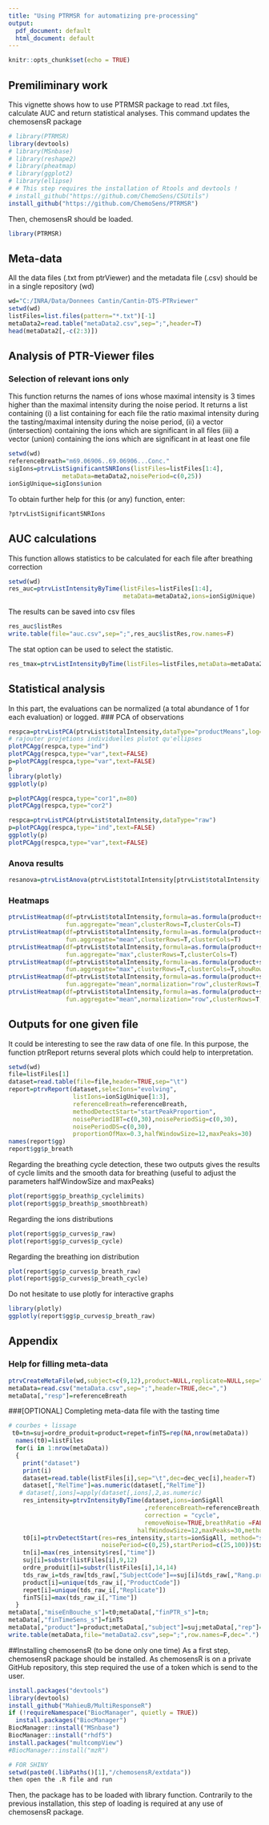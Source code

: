 ```yaml
---
title: "Using PTRMSR for automatizing pre-processing"
output:
  pdf_document: default
  html_document: default
---
```


```r
knitr::opts_chunk$set(echo = TRUE)
```

## Premiliminary work
This vignette shows how to use PTRMSR package to read .txt files, calculate AUC and return statistical analyses. 
This command updates the chemosensR package
```r
# library(PTRMSR)
library(devtools)
# library(MSnbase)
# library(reshape2)
# library(pheatmap)
# library(ggplot2)
# library(ellipse)
# # This step requires the installation of Rtools and devtools ! 
# install_github("https://github.com/ChemoSens/CSUtils")
install_github("https://github.com/ChemoSens/PTRMSR")

``` 

Then, chemosensR should be loaded.

```r
library(PTRMSR)
``` 

## Meta-data
All the data files (.txt from ptrViewer) and the metadata file (.csv) should be in a single repository (wd)
```r
wd="C:/INRA/Data/Donnees Cantin/Cantin-DTS-PTRviewer" 
setwd(wd)
listFiles=list.files(pattern="*.txt")[-1]
metaData2=read.table("metaData2.csv",sep=";",header=T)
head(metaData2[,-c(2:3)])
```
## Analysis of PTR-Viewer files

### Selection of relevant ions only
This function returns the names of ions whose maximal intensity is 3 times higher than the maximal intensity during the noise period. It returns a list containing (i) a list containing for each file the ratio maximal intensity during the tasting/maximal intensity during the noise period, (ii) a vector (intersection) containing the ions which are significant in all files (iii) a vector (union) containing the ions which are significant in at least one file
```r
setwd(wd)
referenceBreath="m69.06906..69.06906...Conc."
sigIons=ptrvListSignificantSNRIons(listFiles=listFiles[1:4],
               metaData=metaData2,noisePeriod=c(0,25))
ionSigUnique=sigIons$union
```



To obtain further help for this (or any) function, enter: 
```r
?ptrvListSignificantSNRIons
```


## AUC calculations
This function allows statistics to be calculated for each file after breathing correction
```r
setwd(wd)
res_auc=ptrvListIntensityByTime(listFiles=listFiles[1:4],
                                metaData=metaData2,ions=ionSigUnique)
```

The results can be saved into csv files
```r
res_auc$listRes
write.table(file="auc.csv",sep=";",res_auc$listRes,row.names=F)
```

The stat option can be used to select the statistic.
```r
res_tmax=ptrvListIntensityByTime(listFiles=listFiles,metaData=metaData2,ions=ionSigUnique,stat="tmax")
```

## Statistical analysis
In this part, the evaluations can be normalized (a total abundance of 1 for each evaluation) or logged. 
### PCA of observations
```r
respca=ptrvListPCA(ptrvList$totalIntensity,dataType="productMeans",log=FALSE)
# rajouter projetions individuelles plutot qu'ellipses
plotPCAgg(respca,type="ind")
plotPCAgg(respca,type="var",text=FALSE)
p=plotPCAgg(respca,type="var",text=FALSE)
p
library(plotly)
ggplotly(p)

p=plotPCAgg(respca,type="cor1",n=80)
plotPCAgg(respca,type="cor2")

respca=ptrvListPCA(ptrvList$totalIntensity,dataType="raw")
p=plotPCAgg(respca,type="ind",text=FALSE)
ggplotly(p)
plotPCAgg(respca,type="var",text=FALSE)

```

### Anova results
```r
resanova=ptrvListAnova(ptrvList$totalIntensity[ptrvList$totalIntensity[,"ion"]=="m101.09",],normalizeByEval=FALSE)
```

### Heatmaps
```r
ptrvListHeatmap(df=ptrvList$totalIntensity,formula=as.formula(product+subject+rep~ion),
                fun.aggregate="mean",clusterRows=T,clusterCols=T)
ptrvListHeatmap(df=ptrvList$totalIntensity,formula=as.formula(product+subject+rep~ion),
                fun.aggregate="mean",clusterRows=T,clusterCols=T)
ptrvListHeatmap(df=ptrvList$totalIntensity,formula=as.formula(product+subject+rep~ion),
                fun.aggregate="max",clusterRows=T,clusterCols=T)
ptrvListHeatmap(df=ptrvList$totalIntensity,formula=as.formula(product+subject~ion),
                fun.aggregate="max",clusterRows=T,clusterCols=T,showRownames=T)
ptrvListHeatmap(df=ptrvList$totalIntensity,formula=as.formula(product+subject~ion),
                fun.aggregate="mean",normalization="row",clusterRows=T,clusterCols=T,showRownames=T)
ptrvListHeatmap(df=ptrvList$totalIntensity,formula=as.formula(product+subject~ion),
                fun.aggregate="mean",normalization="row",clusterRows=T,clusterCols=T,showRownames=T,annotationRow="subject")

```

## Outputs for one given file
It could be interesting to see the raw data of one file. In this purpose, the function ptrReport returns several plots which could help to interpretation. 
```r
setwd(wd)
file=listFiles[1]
dataset=read.table(file=file,header=TRUE,sep="\t")
report=ptrvReport(dataset,selecIons="evolving",
                  listIons=ionSigUnique[1:3],
                  referenceBreath=referenceBreath,
                  methodDetectStart="startPeakProportion",
                  noisePeriodIBT=c(0,30),noisePeriodSig=c(0,30),
                  noisePeriodDS=c(0,30),
                  proportionOfMax=0.3,halfWindowSize=12,maxPeaks=30)
names(report$gg)
report$gg$p_breath
```

Regarding the breathing cycle detection, these two outputs gives the results of cycle limits and the smooth data for breathing (useful to adjust the parameters halfWindowSize and maxPeaks)

```r
plot(report$gg$p_breath$p_cyclelimits)
plot(report$gg$p_breath$p_smoothbreath)
```

Regarding the ions distributions
```r
plot(report$gg$p_curves$p_raw)
plot(report$gg$p_curves$p_cycle)
```

Regarding the breathing ion distribution
```r
plot(report$gg$p_curves$p_breath_raw)
plot(report$gg$p_curves$p_breath_cycle)
```

Do not hesitate to use plotly for interactive graphs
```r
library(plotly)
ggplotly(report$gg$p_curves$p_breath_raw)
```

## Appendix
### Help for filling meta-data
```r
ptrvCreateMetaFile(wd,subject=c(9,12),product=NULL,replicate=NULL,sep=";")
metaData=read.csv("metaData.csv",sep=";",header=TRUE,dec=",")
metaData[,"resp"]=referenceBreath
``` 
###[OPTIONAL] Completing meta-data file with the tasting time
```r
# courbes + lissage
 t0=tn=suj=ordre_produit=product=repet=finTS=rep(NA,nrow(metaData))
  names(t0)=listFiles
  for(i in 1:nrow(metaData))
  {
    print("dataset")
    print(i)
    dataset=read.table(listFiles[i],sep="\t",dec=dec_vec[i],header=T)
    dataset[,"RelTime"]=as.numeric(dataset[,"RelTime"])
   # dataset[,ions]=apply(dataset[,ions],2,as.numeric)
    res_intensity=ptrvIntensityByTime(dataset,ions=ionSigAll
                                      ,referenceBreath=referenceBreath,
                                      correction = "cycle",
                                      removeNoise=TRUE,breathRatio =FALSE,timeBlank=c(0,25),
                                    halfWindowSize=12,maxPeaks=30,method="SuperSmoother",total=FALSE)
    t0[i]=ptrvDetectStart(res=res_intensity,starts=ionSigAll, method="startPeakProportion",proportionOfMax=0.1,graph=FALSE,
                          noisePeriod=c(0,25),startPeriod=c(25,100))$tx
    tn[i]=max(res_intensity$res[,"time"])
    suj[i]=substr(listFiles[i],9,12)
    ordre_produit[i]=substr(listFiles[i],14,14)
    tds_raw_i=tds_raw[tds_raw[,"SubjectCode"]==suj[i]&tds_raw[,"Rang.produit"]==ordre_produit[i],]
    product[i]=unique(tds_raw_i[,"ProductCode"])
    repet[i]=unique(tds_raw_i[,"Replicate"])
    finTS[i]=max(tds_raw_i[,"Time"])
  }
metaData[,"miseEnBouche_s"]=t0;metaData[,"finPTR_s"]=tn;
metaData[,"finTimeSens_s"]=finTS
metaData[,"product"]=product;metaData[,"subject"]=suj;metaData[,"rep"]=repet
write.table(metaData,file="metaData2.csv",sep=";",row.names=F,dec=".")
```
##Installing chemosensR (to be done only one time)
As a first step, chemosensR package should be installed. As chemosensR is on a private GitHub repository, this step required the use of a token which is send to the user.

```r
install.packages("devtools")
library(devtools)
install_github("MahieuB/MultiResponseR") 
if (!requireNamespace("BiocManager", quietly = TRUE))
  install.packages("BiocManager")
BiocManager::install("MSnbase")
BiocManager::install("rhdf5")
install.packages("multcompView")
#BiocManager::install("mzR")

# FOR SHINY 
setwd(paste0(.libPaths()[1],"/chemosensR/extdata"))
then open the .R file and run
```  

Then, the package has to be loaded with library function. Contrarily to the previous installation, this step of loading is required at any use of chemosensR package. 